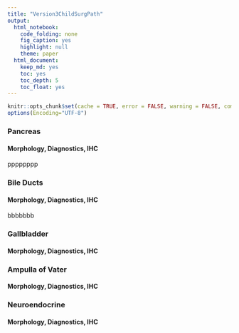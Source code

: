 ```yaml
---
title: "Version3ChildSurgPath"
output:
  html_notebook: 
    code_folding: none
    fig_caption: yes
    highlight: null
    theme: paper
  html_document: 
    keep_md: yes
    toc: yes
    toc_depth: 5
    toc_float: yes
---
```


```r
knitr::opts_chunk$set(cache = TRUE, error = FALSE, warning = FALSE, comment = FALSE)
options(Encoding="UTF-8")
```




### Pancreas

#### Morphology, Diagnostics, IHC

pppppppp

### Bile Ducts

#### Morphology, Diagnostics, IHC

bbbbbbb

### Gallbladder

#### Morphology, Diagnostics, IHC


### Ampulla of Vater

#### Morphology, Diagnostics, IHC


### Neuroendocrine

#### Morphology, Diagnostics, IHC
